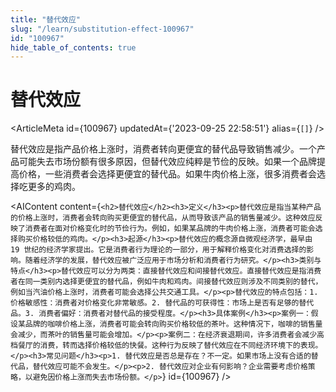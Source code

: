 ```yaml
---
title: "替代效应"
slug: "/learn/substitution-effect-100967"
id: "100967"
hide_table_of_contents: true
---
```



# 替代效应

<ArticleMeta id={100967} updatedAt={'2023-09-25 22:58:51'} alias={`[]`} />
<div className='border-solid border-b border-t-0 my-4 border-[var(--ifm-color-gray-300)]' />

替代效应是指产品价格上涨时，消费者转向更便宜的替代品导致销售减少。一个产品可能失去市场份额有很多原因，但替代效应纯粹是节俭的反映。如果一个品牌提高价格，一些消费者会选择更便宜的替代品。如果牛肉价格上涨，很多消费者会选择吃更多的鸡肉。

<AIContent content={`<h2>替代效应</h2><h3>定义</h3><p>替代效应是指当某种产品的价格上涨时，消费者会转向购买更便宜的替代品，从而导致该产品的销售量减少。这种效应反映了消费者在面对价格变化时的节俭行为。例如，如果某品牌的牛肉价格上涨，消费者可能会选择购买价格较低的鸡肉。</p><h3>起源</h3><p>替代效应的概念源自微观经济学，最早由 19 世纪的经济学家提出。它是消费者行为理论的一部分，用于解释价格变化对消费选择的影响。随着经济学的发展，替代效应被广泛应用于市场分析和消费者行为研究。</p><h3>类别与特点</h3><p>替代效应可以分为两类：直接替代效应和间接替代效应。直接替代效应是指消费者在同一类别内选择更便宜的替代品，例如牛肉和鸡肉。间接替代效应则涉及不同类别的替代，例如当汽油价格上涨时，消费者可能会选择公共交通工具。</p><p>替代效应的特点包括：1. 价格敏感性：消费者对价格变化非常敏感。2. 替代品的可获得性：市场上是否有足够的替代品。3. 消费者偏好：消费者对替代品的接受程度。</p><h3>具体案例</h3><p>案例一：假设某品牌的咖啡价格上涨，消费者可能会转向购买价格较低的茶叶。这种情况下，咖啡的销售量会减少，而茶叶的销售量可能会增加。</p><p>案例二：在经济衰退期间，许多消费者会减少高档餐厅的消费，转而选择价格较低的快餐。这种行为反映了替代效应在不同经济环境下的表现。</p><h3>常见问题</h3><p>1. 替代效应是否总是存在？不一定。如果市场上没有合适的替代品，替代效应可能不会发生。</p><p>2. 替代效应对企业有何影响？企业需要考虑价格策略，以避免因价格上涨而失去市场份额。</p>`} id={100967} />
